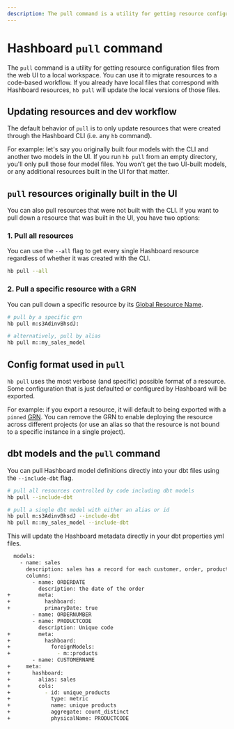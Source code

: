 ```yaml
---
description: The pull command is a utility for getting resource configuration files from the web UI to a local workspace
---
```



# Hashboard `pull` command

The `pull` command is a utility for getting resource configuration files from the web UI to a local workspace. You can use it to migrate resources to a code-based workflow. If you already have local files that correspond with Hashboard resources, `hb pull` will update the local versions of those files.

## Updating resources and dev workflow

The default behavior of `pull` is to only update resources that were created through the Hashboard CLI (i.e. any `hb` command).

For example: let's say you originally built four models with the CLI and another two models in the UI. If you run `hb pull` from an empty directory, you'll only pull those four model files. You won't get the two UI-built models, or any additional resources built in the UI for that matter.

## `pull` resources originally built in the UI

You can also pull resources that were not built with the CLI. If you want to pull down a resource that was built in the UI, you have two options:

### 1. Pull all resources

You can use the `--all` flag to get every single Hashboard resource regardless of whether it was created with the CLI.

```bash copy
hb pull --all
```

### 2. Pull a specific resource with a GRN

You can pull down a specific resource by its [Global Resource Name](/docs/data-ops/resource-identifiers).

```bash
# pull by a specific grn
hb pull m:s3AdinvBhsdJ:

# alternatively, pull by alias
hb pull m::my_sales_model
```

## Config format used in `pull`

`hb pull` uses the most verbose (and specific) possible format of a resource. Some configuration that is just defaulted or configured by Hashboard will be exported.

For example: if you export a resource, it will default to being exported with a `pinned` [GRN](/docs/data-ops/resource-identifiers). You can remove the GRN to enable deploying the resource across different projects (or use an alias so that the resource is not bound to a specific instance in a single project).

## dbt models and the `pull` command

You can pull Hashboard model definitions directly into your dbt files using the `--include-dbt` flag.

```bash
# pull all resources controlled by code including dbt models
hb pull --include-dbt

# pull a single dbt model with either an alias or id
hb pull m:s3AdinvBhsdJ --include-dbt
hb pull m::my_sales_model --include-dbt
```

This will update the Hashboard metadata directly in your dbt properties yml files.

```bash
  models:
    - name: sales
      description: sales has a record for each customer, order, product combination
      columns:
        - name: ORDERDATE
          description: the date of the order
+         meta:
+           hashboard:
+           primaryDate: true
        - name: ORDERNUMBER
        - name: PRODUCTCODE
          description: Unique code
+         meta:
+           hashboard:
+             foreignModels:
+               - m::products
        - name: CUSTOMERNAME
+     meta:
+       hashboard:
+         alias: sales
+         cols:
+           - id: unique_products
+             type: metric
+             name: unique products
+             aggregate: count_distinct
+             physicalName: PRODUCTCODE
```
